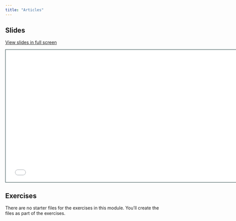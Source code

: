 ```yaml
---
title: "Articles"
---
```


## Slides

[View slides in full screen](1-3-articles.html)

```{=html}
<iframe class="slide-deck" src="1-3-articles.html" height="420" width="747" style="border: 1px solid #123233;"></iframe>
```
## Exercises

There are no starter files for the exercises in this module. You'll create the files as part of the exercises.
